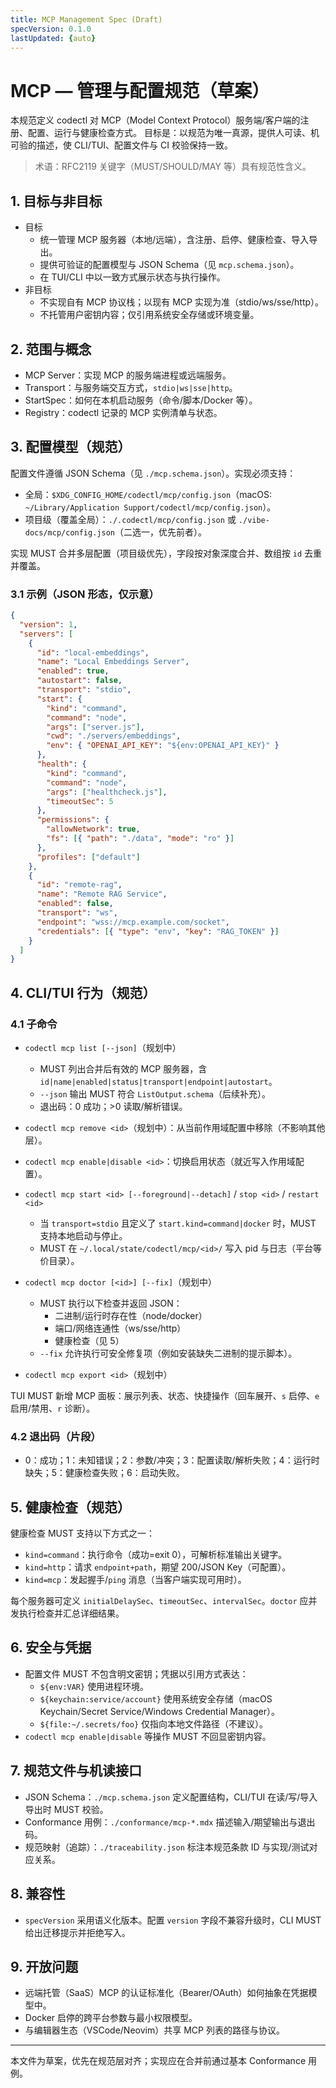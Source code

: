 ```yaml
---
title: MCP Management Spec (Draft)
specVersion: 0.1.0
lastUpdated: {auto}
---
```


# MCP — 管理与配置规范（草案）

本规范定义 codectl 对 MCP（Model Context Protocol）服务端/客户端的注册、配置、运行与健康检查方式。
目标是：以规范为唯一真源，提供人可读、机可验的描述，使 CLI/TUI、配置文件与 CI 校验保持一致。

> 术语：RFC2119 关键字（MUST/SHOULD/MAY 等）具有规范性含义。

## 1. 目标与非目标

- 目标
  - 统一管理 MCP 服务器（本地/远端），含注册、启停、健康检查、导入导出。
  - 提供可验证的配置模型与 JSON Schema（见 `mcp.schema.json`）。
  - 在 TUI/CLI 中以一致方式展示状态与执行操作。
- 非目标
  - 不实现自有 MCP 协议栈；以现有 MCP 实现为准（stdio/ws/sse/http）。
  - 不托管用户密钥内容；仅引用系统安全存储或环境变量。

## 2. 范围与概念

- MCP Server：实现 MCP 的服务端进程或远端服务。
- Transport：与服务端交互方式，`stdio|ws|sse|http`。
- StartSpec：如何在本机启动服务（命令/脚本/Docker 等）。
- Registry：codectl 记录的 MCP 实例清单与状态。

## 3. 配置模型（规范）

配置文件遵循 JSON Schema（见 `./mcp.schema.json`）。实现必须支持：

- 全局：`$XDG_CONFIG_HOME/codectl/mcp/config.json`（macOS: `~/Library/Application Support/codectl/mcp/config.json`）。
- 项目级（覆盖全局）：`./.codectl/mcp/config.json` 或 `./vibe-docs/mcp/config.json`（二选一，优先前者）。

实现 MUST 合并多层配置（项目级优先），字段按对象深度合并、数组按 `id` 去重并覆盖。

### 3.1 示例（JSON 形态，仅示意）

```json
{
  "version": 1,
  "servers": [
    {
      "id": "local-embeddings",
      "name": "Local Embeddings Server",
      "enabled": true,
      "autostart": false,
      "transport": "stdio",
      "start": {
        "kind": "command",
        "command": "node",
        "args": ["server.js"],
        "cwd": "./servers/embeddings",
        "env": { "OPENAI_API_KEY": "${env:OPENAI_API_KEY}" }
      },
      "health": {
        "kind": "command",
        "command": "node",
        "args": ["healthcheck.js"],
        "timeoutSec": 5
      },
      "permissions": {
        "allowNetwork": true,
        "fs": [{ "path": "./data", "mode": "ro" }]
      },
      "profiles": ["default"]
    },
    {
      "id": "remote-rag",
      "name": "Remote RAG Service",
      "enabled": false,
      "transport": "ws",
      "endpoint": "wss://mcp.example.com/socket",
      "credentials": [{ "type": "env", "key": "RAG_TOKEN" }]
    }
  ]
}
```

## 4. CLI/TUI 行为（规范）

### 4.1 子命令

- `codectl mcp list [--json]`（规划中）
  - MUST 列出合并后有效的 MCP 服务器，含 `id|name|enabled|status|transport|endpoint|autostart`。
  - `--json` 输出 MUST 符合 `ListOutput.schema`（后续补充）。
  - 退出码：0 成功；>0 读取/解析错误。

- `codectl mcp remove <id>`（规划中）：从当前作用域配置中移除（不影响其他层）。

- `codectl mcp enable|disable <id>`：切换启用状态（就近写入作用域配置）。

- `codectl mcp start <id> [--foreground|--detach]` / `stop <id>` / `restart <id>`
  - 当 `transport=stdio` 且定义了 `start.kind=command|docker` 时，MUST 支持本地启动与停止。
  - MUST 在 `~/.local/state/codectl/mcp/<id>/` 写入 pid 与日志（平台等价目录）。

- `codectl mcp doctor [<id>] [--fix]`（规划中）
  - MUST 执行以下检查并返回 JSON：
    - 二进制/运行时存在性（node/docker）
    - 端口/网络连通性（ws/sse/http）
    - 健康检查（见 5）
  - `--fix` 允许执行可安全修复项（例如安装缺失二进制的提示脚本）。

- `codectl mcp export <id>`（规划中）

TUI MUST 新增 MCP 面板：展示列表、状态、快捷操作（回车展开、`s` 启停、`e` 启用/禁用、`r` 诊断）。

### 4.2 退出码（片段）

- 0：成功；1：未知错误；2：参数/冲突；3：配置读取/解析失败；4：运行时缺失；5：健康检查失败；6：启动失败。

## 5. 健康检查（规范）

健康检查 MUST 支持以下方式之一：

- `kind=command`：执行命令（成功=exit 0），可解析标准输出关键字。
- `kind=http`：请求 `endpoint+path`，期望 200/JSON Key（可配置）。
- `kind=mcp`：发起握手/`ping` 消息（当客户端实现可用时）。

每个服务器可定义 `initialDelaySec`、`timeoutSec`、`intervalSec`。`doctor` 应并发执行检查并汇总详细结果。

## 6. 安全与凭据

- 配置文件 MUST 不包含明文密钥；凭据以引用方式表达：
  - `${env:VAR}` 使用进程环境。
  - `${keychain:service/account}` 使用系统安全存储（macOS Keychain/Secret Service/Windows Credential Manager）。
  - `${file:~/.secrets/foo}` 仅指向本地文件路径（不建议）。
- `codectl mcp enable|disable` 等操作 MUST 不回显密钥内容。

## 7. 规范文件与机读接口

- JSON Schema：`./mcp.schema.json` 定义配置结构，CLI/TUI 在读/写/导入导出时 MUST 校验。
- Conformance 用例：`./conformance/mcp-*.mdx` 描述输入/期望输出与退出码。
- 规范映射（追踪）：`./traceability.json` 标注本规范条款 ID 与实现/测试对应关系。

## 8. 兼容性

- `specVersion` 采用语义化版本。配置 `version` 字段不兼容升级时，CLI MUST 给出迁移提示并拒绝写入。

## 9. 开放问题

- 远端托管（SaaS）MCP 的认证标准化（Bearer/OAuth）如何抽象在凭据模型中。
- Docker 启停的跨平台参数与最小权限模型。
- 与编辑器生态（VSCode/Neovim）共享 MCP 列表的路径与协议。

---
本文件为草案，优先在规范层对齐；实现应在合并前通过基本 Conformance 用例。
